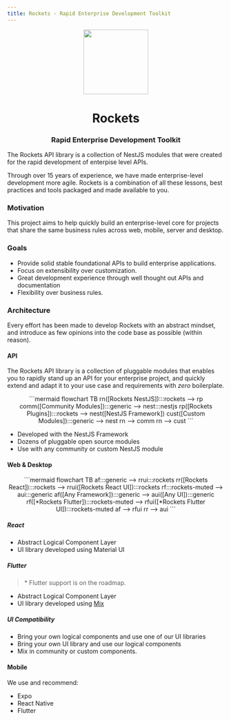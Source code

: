 ```yaml
---
title: Rockets - Rapid Enterprise Development Toolkit
---
```



<p align="center">
  <img
    width="150"
    height="150"
    src="/assets/rockets-icon.svg"
  />
</p>

<center>
<h1>Rockets</h1>
<h3>Rapid Enterprise Development Toolkit</h3>
</center>

The Rockets API library is a collection of NestJS modules that were created for the rapid development of enterpise level APIs.

Through over 15 years of experience, we have made enterprise-level development more agile. Rockets is a combination of all these lessons, best practices and tools packaged and made available to you.

### Motivation

This project aims to help quickly build an enterprise-level core for projects that share the same business rules across web, mobile, server and desktop.

### Goals

- Provide solid stable foundational APIs to build enterprise applications.
- Focus on extensibility over customization.
- Great development experience through well thought out APIs and documentation
- Flexibility over business rules.

### Architecture

Every effort has been made to develop Rockets with an abstract mindset, and introduce as
few opinions into the code base as possible (within reason).

#### API

The Rockets API library is a collection of pluggable modules that enables you to rapidly stand up an API
for your enterprise project, and quickly extend and adapt it to your use case and requirements with _zero_ boilerplate.

<center>
```mermaid
flowchart TB
  rn([Rockets NestJS]):::rockets --> rp
  comm([Community Modules]):::generic --> nest:::nestjs
  rp([Rockets Plugins]):::rockets --> nest([NestJS Framework])
  cust([Custom Modules]):::generic --> nest
  rn --> comm
  rn --> cust
```
</center>

- Developed with the NestJS Framework
- Dozens of pluggable open source modules
- Use with any community or custom NestJS module

#### Web & Desktop

<center>
```mermaid
flowchart TB
  af:::generic --> rrui:::rockets
  rr([Rockets React]):::rockets --> rrui([Rockets React UI]):::rockets
  rf:::rockets-muted --> aui:::generic
  af([Any Framework]):::generic --> aui([Any UI]):::generic
  rf([*Rockets Flutter]):::rockets-muted --> rfui([*Rockets Flutter UI]):::rockets-muted
  af --> rfui
  rr --> aui
```
</center>

##### React

- Abstract Logical Component Layer
- UI library developed using Material UI

##### Flutter

> \* Flutter support is on the roadmap.

- Abstract Logical Component Layer
- UI library developed using [Mix](https://www.fluttermix.com)

##### UI Compatibility

- Bring your own logical components and use one of our UI libraries
- Bring your own UI library and use our logical components
- Mix in community or custom components.

#### Mobile

We use and recommend:

- Expo
- React Native
- Flutter
